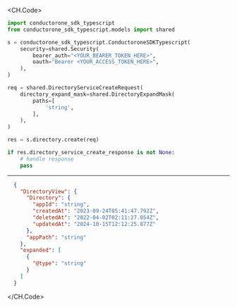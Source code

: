 
<CH.Code>
```python Create.py
import conductorone_sdk_typescript
from conductorone_sdk_typescript.models import shared

s = conductorone_sdk_typescript.ConductoroneSDKTypescript(
    security=shared.Security(
        bearer_auth="<YOUR_BEARER_TOKEN_HERE>",
        oauth="Bearer <YOUR_ACCESS_TOKEN_HERE>",
    ),
)

req = shared.DirectoryServiceCreateRequest(
    directory_expand_mask=shared.DirectoryExpandMask(
        paths=[
            'string',
        ],
    ),
)

res = s.directory.create(req)

if res.directory_service_create_response is not None:
    # handle response
    pass
```
---

```json Example Response
  {
    "DirectoryView": {
      "Directory": {
        "appId": "string",
        "createdAt": "2023-09-24T05:41:47.792Z",
        "deletedAt": "2022-04-02T02:11:27.054Z",
        "updatedAt": "2024-10-15T12:12:25.877Z"
      },
      "appPath": "string"
    },
    "expanded": [
      {
        "@type": "string"
      }
    ]
  }
```
</CH.Code>
